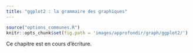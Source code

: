 ```yaml
---
title: "ggplot2 : la grammaire des graphiques"
---
```


```r
source("options_communes.R")
knitr::opts_chunk$set(fig.path = 'images/approfondir/graph/ggplot2/')
```

<div class="important">
Ce chapitre est en cours d'écriture.
</div>
